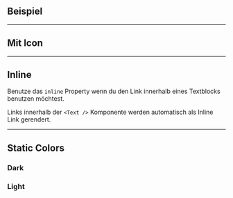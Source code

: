 ## Beispiel

<LiveCodeEditor />

---

## Mit Icon

<LiveCodeEditor example="icon" editorCollapsed />

---

## Inline

Benutze das `inline` Property wenn du den Link innerhalb eines Textblocks
benutzen möchtest.

<LiveCodeEditor example="inline" editorCollapsed />

Links innerhalb der `<Text />` Komponente werden automatisch als Inline Link
gerendert.

<LiveCodeEditor example="inlineText" editorCollapsed />

---

## Static Colors

### Dark

<LiveCodeEditor example="dark" bgColor="light" editorCollapsed />

### Light

<LiveCodeEditor example="light" bgColor="dark" editorCollapsed />
